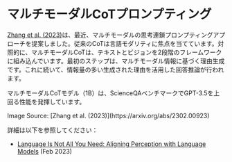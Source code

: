 # マルチモーダルCoTプロンプティング


[Zhang et al. (2023)](https://arxiv.org/abs/2302.00923)は、最近、マルチモーダルの思考連鎖プロンプティングアプローチを提案しました。従来のCoTは言語モダリティに焦点を当てています。対照的に、マルチモーダルCoTは、テキストとビジョンを2段階のフレームワークに組み込んでいます。最初のステップは、マルチモーダル情報に基づく理由生成です。これに続いて、情報量の多い生成された理由を活用した回答推論が行われます。

マルチモーダルCoTモデル（1B）は、ScienceQAベンチマークでGPT-3.5を上回る性能を発揮しています。

<Screenshot src={MCOT} alt="MCOT" />
Image Source: [Zhang et al. (2023)](https://arxiv.org/abs/2302.00923)

詳細は以下を参照してください：
- [Language Is Not All You Need: Aligning Perception with Language Models](https://arxiv.org/abs/2302.14045) (Feb 2023)